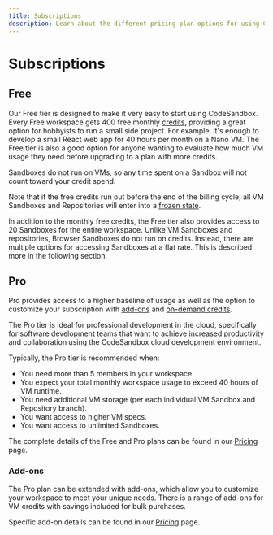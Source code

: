 ```yaml
---
title: Subscriptions
description: Learn about the different pricing plan options for using CodeSandbox.
---
```



# Subscriptions

## Free

Our Free tier is designed to make it very easy to start using CodeSandbox.
Every Free workspace gets 400 free monthly [credits](/learn/credit-usage/credits), providing a great option for hobbyists to run a small side project. For example, it's enough to develop a small React web app for 40 hours per month on a Nano VM.
The Free tier is also a good option for anyone wanting to evaluate how much VM usage they need before upgrading to a plan with more credits.

<Callout emoji="ℹ️">
Sandboxes do not run on VMs, so any time spent on a Sandbox will not count toward your credit spend.
</Callout>

Note that if the free credits run out before the end of the billing cycle, all VM Sandboxes and Repositories will enter into a [frozen state](/learn/plans/pricing-faq#my-vm-sandbox-or-repository-is-frozen-what-does-that-mean).

In addition to the monthly free credits, the Free tier also provides access to 20 Sandboxes for the entire workspace.
Unlike VM Sandboxes and repositories, Browser Sandboxes do not run on credits. Instead, there are multiple options for accessing Sandboxes at a flat rate. This is described more in the following section.

## Pro

Pro provides access to a higher baseline of usage as well as the option to customize your subscription with [add-ons](#add-ons) and [on-demand credits](/learn/credit-usage/credits#on-demand-credits).

The Pro tier is ideal for professional development in the cloud, specifically for software development teams that want to achieve increased productivity and collaboration using the CodeSandbox cloud development environment.

Typically, the Pro tier is recommended when:

- You need more than 5 members in your workspace.
- You expect your total monthly workspace usage to exceed 40 hours of VM runtime.
- You need additional VM storage (per each individual VM Sandbox and Repository branch).
- You want access to higher VM specs.
- You want access to unlimited Sandboxes.

The complete details of the Free and Pro plans can be found in our [Pricing](https://codesandbox.io/pricing) page.

### Add-ons

The Pro plan can be extended with add-ons, which allow you to customize your workspace to meet your unique needs. There is a range of add-ons for VM credits with savings included for bulk purchases.

Specific add-on details can be found in our [Pricing](https://codesandbox.io/pricing) page.
